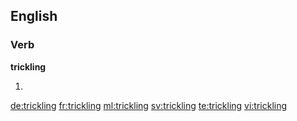 ==English==

===Verb===
'''trickling'''

# {{present participle of|trickle}}

[[de:trickling]]
[[fr:trickling]]
[[ml:trickling]]
[[sv:trickling]]
[[te:trickling]]
[[vi:trickling]]